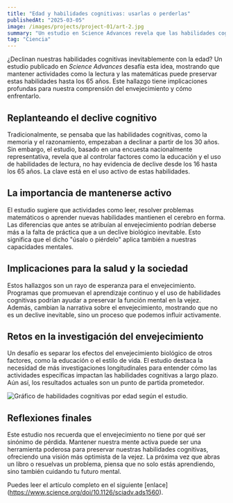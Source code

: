 ```yaml
---
title: "Edad y habilidades cognitivas: usarlas o perderlas"
publishedAt: "2025-03-05"
image: /images/projects/project-01/art-2.jpg
summary: "Un estudio en Science Advances revela que las habilidades cognitivas no declinan con la edad si se mantienen activas mediante actividades como la lectura."
tag: "Ciencia"
---
```


¿Declinan nuestras habilidades cognitivas inevitablemente con la edad? Un estudio publicado en *Science Advances* desafía esta idea, mostrando que mantener actividades como la lectura y las matemáticas puede preservar estas habilidades hasta los 65 años. Este hallazgo tiene implicaciones profundas para nuestra comprensión del envejecimiento y cómo enfrentarlo.

## Replanteando el declive cognitivo

Tradicionalmente, se pensaba que las habilidades cognitivas, como la memoria y el razonamiento, empezaban a declinar a partir de los 30 años. Sin embargo, el estudio, basado en una encuesta nacionalmente representativa, revela que al controlar factores como la educación y el uso de habilidades de lectura, no hay evidencia de declive desde los 16 hasta los 65 años. La clave está en el uso activo de estas habilidades.

## La importancia de mantenerse activo

El estudio sugiere que actividades como leer, resolver problemas matemáticos o aprender nuevas habilidades mantienen el cerebro en forma. Las diferencias que antes se atribuían al envejecimiento podrían deberse más a la falta de práctica que a un declive biológico inevitable. Esto significa que el dicho "úsalo o piérdelo" aplica también a nuestras capacidades mentales.

## Implicaciones para la salud y la sociedad

Estos hallazgos son un rayo de esperanza para el envejecimiento. Programas que promuevan el aprendizaje continuo y el uso de habilidades cognitivas podrían ayudar a preservar la función mental en la vejez. Además, cambian la narrativa sobre el envejecimiento, mostrando que no es un declive inevitable, sino un proceso que podemos influir activamente.

## Retos en la investigación del envejecimiento

Un desafío es separar los efectos del envejecimiento biológico de otros factores, como la educación o el estilo de vida. El estudio destaca la necesidad de más investigaciones longitudinales para entender cómo las actividades específicas impactan las habilidades cognitivas a largo plazo. Aún así, los resultados actuales son un punto de partida prometedor.

![Gráfico de habilidades cognitivas por edad según el estudio.](/images/projects/project-01/art-2.jpg)

## Reflexiones finales

Este estudio nos recuerda que el envejecimiento no tiene por qué ser sinónimo de pérdida. Mantener nuestra mente activa puede ser una herramienta poderosa para preservar nuestras habilidades cognitivas, ofreciendo una visión más optimista de la vejez. La próxima vez que abras un libro o resuelvas un problema, piensa que no solo estás aprendiendo, 
sino también cuidando tu futuro mental.

Puedes leer el artículo completo en el siguiente [enlace] (https://www.science.org/doi/10.1126/sciadv.ads1560).
